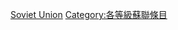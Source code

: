 {{Emptycat}}
{{Articles by Quality|topic=蘇聯|project=蘇聯|format=toc}}

[[Category:典範级条目|Soviet Union]]
[[Category:各等級蘇聯條目‎|Category:各等級蘇聯條目‎]]